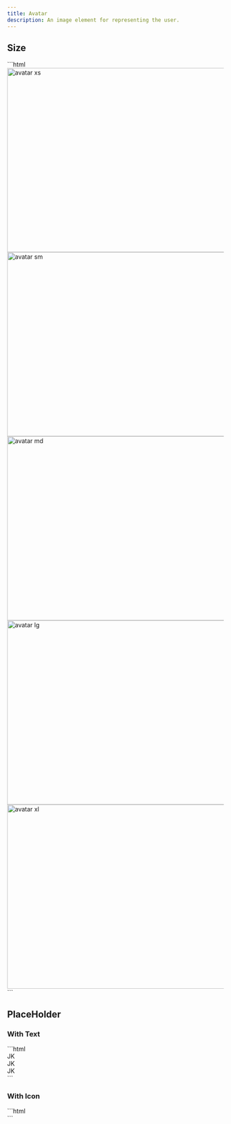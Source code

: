 ```yaml
---
title: Avatar
description: An image element for representing the user.
---
```


## Size

<PreviewBox name="avatar/AvatarUI" >
```html
<div class="flex flex-wrap items-center gap-2">
    <img src="/defaultavatar.webp" width="640" height="427" alt="avatar xs" class="avatar-xs object-cover rd-full">
    <img src="/defaultavatar.webp" width="640" height="427" alt="avatar sm" class="avatar-sm object-cover rd-full">
    <img src="/defaultavatar.webp" width="640" height="427" alt="avatar md" class="avatar-md object-cover rd-full">
    <img src="/defaultavatar.webp" width="640" height="427" alt="avatar lg" class="avatar-lg object-cover rd-full">
    <img src="/defaultavatar.webp" width="640" height="427" alt="avatar xl" class="avatar-xl object-cover rd-full">
</div>
```
</PreviewBox>

## PlaceHolder

### With Text

<PreviewBox name="avatar/AvatarPlace" >
```html
<div class="flex flex-wrap items-center gap-2">
    <div class="avatar-placeholder avatar-placeholder-xs ui-subtle ui-subtle-primary rd-full p-1">JK</div>
    <div class="avatar-placeholder avatar-placeholder-sm ui-subtle ui-subtle-gray rd-full p-1">JK</div>
    <div class="avatar-placeholder avatar-placeholder-md ui-subtle ui-subtle-neutral rd-full p-1">JK</div>
</div>
```
</PreviewBox>

### With Icon

<PreviewBox name="avatar/AvatarHolder" >
```html
<div class="flex flex-wrap items-center gap-2">
    <div class="avatar-placeholder avatar-placeholder-xs ui-subtle ui-subtle-primary rd-full p-1">
        <span aria-hidden="true" class="flex i-ph-user"></span>
    </div>
    <div class="avatar-placeholder avatar-placeholder-sm ui-subtle ui-subtle-gray rd-full p-1">
        <span aria-hidden="true" class="flex i-ph-user"></span>
    </div>
    <div class="avatar-placeholder avatar-placeholder-md ui-subtle ui-subtle-neutral rd-full p-1">
        <span aria-hidden="true" class="flex i-ph-user"></span>
    </div>
</div>
```
</PreviewBox>


